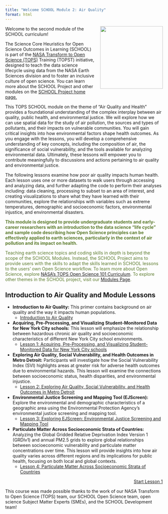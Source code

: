 ```yaml
---
title: "Welcome SCHOOL Module 2: Air Quality"
format: html
---
```


<img src="https://raw.githubusercontent.com/ciesin-geospatial/TOPSTSCHOOL/main/images/TOPSTSCHOOL-updated-logo02.png" align="right" height="200" style="padding-left: 15px; padding-bottom: 15px;"/>

Welcome to the second module of the SCHOOL curriculum!

The Science Core Heuristics for Open Science Outcomes in Learning (SCHOOL) is part of the [NASA Transform to Open Science (TOPS)](https://nasa.github.io/Transform-to-Open-Science/) Training (TOPST) initiative, designed to teach the data science lifecycle using data from the NASA Earth Sciences division and to foster an inclusive culture of open science. You can learn more about the SCHOOL Project and other modules on the [SCHOOL Project home page.](https://ciesin-geospatial.github.io/TOPSTSCHOOL/)

This TOPS SCHOOL module on the theme of "Air Quality and Health" provides a foundational understanding of the complex interplay between air quality, public health, and environmental justice. We will explore how we can use spatial data for the study of air pollution, the sources and types of pollutants, and their impacts on vulnerable communities. You will gain critical insights into how environmental factors shape health outcomes. As you engage with the lessons, you will develop a comprehensive understanding of key concepts, including the composition of air, the significance of social vulnerability, and the tools available for analyzing environmental data. Ultimately, these lessons will empower you to contribute meaningfully to discussions and actions pertaining to air quality and environmental justice.

The following lessons examine how poor air quality impacts human health. Each lesson uses one or more datasets to walk users through accessing and analyzing data, and further adapting the code to perform their analyses including: data cleaning, processing to subset to an area of interest, and creating visualizations to share what they have learned with their communities, explore the relationships with variables such as extreme temperatures, demographic and socioeconomic factors, environmental injustice, and environmental disasters.

::: {.callout-tip style="color: #5a7a2b;"}
**This module is designed to provide undergraduate students and early-career researchers with an introduction to the data science “life cycle” and sample code describing how Open Science principles can be effectively applied to earth sciences, particularly in the context of air pollution and its impact on health.**

Teaching earth science topics and coding skills in depth is beyond the scope of the SCHOOL Modules. Instead, the SCHOOL Project aims to provide users with the skills to adapt the skills learned in SCHOOL lessons to the users’ own Open Science workflow. To learn more about Open Science, explore [NASA's TOPS Open Science 101 Curriculum](https://openscience101.org/). To explore other themes in the SCHOOL project, visit our [Modules Page](https://ciesin-geospatial.github.io/TOPSTSCHOOL/modules.html).
:::

## Introduction to Air Quality and Module Lessons
- **Introduction to Air Quality:** This primer contains background on air quality and the way it impacts human populations.
    -   [Introduction to Air Quality](https://ciesin-geospatial.github.io/TOPSTSCHOOL-air-quality/m200-air-quality-primer.html)

- **Acquiring, Pre-Processing, and Visualizing Student-Monitored Data for New York City schools:** This lesson will emphasize the relationship between hazardous chronic air quality and socioeconomic characteristics of different New York City school environments.
    -   [Lesson 1: Acquiring, Pre-Processing, and Visualizing Student-Monitored Data for New York City schools](https://ciesin-geospatial.github.io/TOPSTSCHOOL-air-quality/m201-student-led-monitoring-nyc.html)

- **Exploring Air Quality, Social Vulnerability, and Health Outcomes in Metro Detroit:** Participants will investigate how the Social Vulnerability Index (SVI) highlights areas at greater risk for adverse health outcomes due to environmental hazards. This lesson will examine the connections between socioeconomic status, health disparities, and environmental injustice.
    -   [Lesson 2: Exploring Air Quality, Social Vulnerability, and Health Outcomes in Metro Detroit](https://ciesin-geospatial.github.io/TOPSTSCHOOL-air-quality/m202-svi-tri-icis-places.html)

- **Environmental Justice Screening and Mapping Tool (EJScreen):** Explore the environmental and demographic characteristics of a geographic area using the Environmental Protection Agency's environmental justice screening and mapping tool.  
    -   [Lesson 3: Exploring EJScreen: Environmental Justice Screening and Mapping Tool](https://ciesin-geospatial.github.io/TOPSTSCHOOL-air-quality/m203-ejscreen.html)

-  **Particulate Matter Across Socioeconomic Strata of Countries:** Analyzing the Global Gridded Relative Deprivation Index Version 1 (GRDIv1) and annual PM2.5 grids to explore global relationships between socioeconomic vulnerability and particulate matter concentrations over time. This lesson will provide insights into how air quality varies across different regions and its implications for public health, focusing on both local and global contexts.
    -   [Lesson 4: Particulate Matter Across Socioeconomic Strata of Countries](https://ciesin-geospatial.github.io/TOPSTSCHOOL-air-quality/m204-grdiv1-pm25.html)

::: {style="text-align: right;"}
[Start Lesson 1](https://ciesin-geospatial.github.io/TOPSTSCHOOL-air-quality/m201-student-led-monitoring-nyc.html){.btn .btn-primary .btn role="button"}
:::

This course was made possible thanks to the work of our NASA Transform to Open Science (TOPS) team, our SCHOOL Open Science team, open science Subject Matter Experts (SMEs), and the SCHOOL Development team!